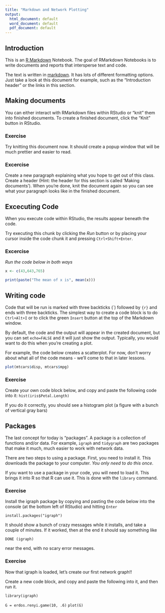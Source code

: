 ```yaml
---
title: "Markdown and Network Plotting"
output:
  html_document: default
  word_document: default
  pdf_document: default
---
```


## Introduction

This is an [R Markdown](http://rmarkdown.rstudio.com) Notebook. The goal of RMarkdown Notebooks is to write documents and reports that intersperse text and code.

The text is written in [markdown](https://rmarkdown.rstudio.com/authoring_pandoc_markdown.html). It has lots of different formatting options. Just take a look at this document for example, such as the "Introduction header" or the links in this section.

## Making documents

You can either interact with RMarkdown files within RStudio or "knit" them into finished documents. To create a finished document, click the "Knit" button in RStudio.

### Exercise
Try knitting this document now. It should create a popup window that will be much prettier and easier to read.

### Excercise
Create a new paragraph explaining what you hope to get out of this class. Create a header (Hint: the header for this section is called 'Making documents'). When you're done, knit the document again so you can see what your paragraph looks like in the finished document.

## Excecuting Code

When you execute code within RStudio, the results appear beneath the code. 

Try executing this chunk by clicking the *Run* button or by placing your cursor inside the code chunk it and pressing `Ctrl+Shift+Enter`. 

### Excercise

*Run the code below in both ways*

```r
x <- c(43,643,765)

print(paste("The mean of x is", mean(x)))
```

## Writing code

Code that will be run is marked with three backticks (\`) followed by `{r}` and ends with three backticks. The simplest way to create a code block is to do `Ctrl+Alt+I` or to click the green `Insert` button at the top of the Markdown window.

By default, the code and the output will appear in the created document, but you can set `echo=FALSE` and it will just show the output. Typically, you would want to do this when you're creating a plot.

For example, the code below creates a scatterplot. For now, don't worry about what all of the code means - we'll come to that in later lessons.

```r
plot(mtcars$disp, mtcars$mpg)

```

### Exercise

Create your own code block below, and copy and paste the following code into it: `hist(iris$Petal.Length)`

If you do it correctly, you should see a histogram plot (a figure with a bunch of vertical gray bars)

## Packages

The last concept for today is "packages". A package is a collection of functions and/or data. For example, `igraph` and `tidygraph` are two packages that make it much, much easier to work with network data.

There are two steps to using a package. First, you need to install it. This downloads the package to your computer. *You only need to do this once*.

If you want to use a package in your code, you will need to load it. This brings it into R so that R can use it. This is done with the `library` command.

### Exercise

Install the igraph package by copying and pasting the code below into the console (at the bottom left of RStudio) and hitting `Enter`

`install.packages("igraph")`

It should show a bunch of crazy messages while it installs, and take a couple of minutes. If it worked, then at the end it should say something like
```
DONE (igraph)
```
near the end, with no scary error messages.


### Exercise

Now that igraph is loaded, let's create our first network graph!!

Create a new code block, and copy and paste the following into it, and then run it.

`library(igraph)`

`G = erdos.renyi.game(10, .6)`
`plot(G)`